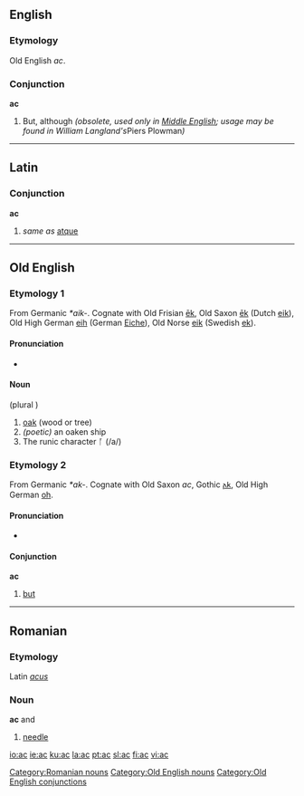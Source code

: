 {{see|Ac|AC}}
==English==

===Etymology===
Old English ''ac''.

===Conjunction===
'''ac'''

# But, although ''(obsolete, used only in [[Middle English]]; usage may be found in William Langland's ''Piers Plowman'')''

----

==Latin==

===Conjunction===
'''ac'''

# ''same as'' [[atque]]

----

==Old English==

===Etymology 1===
From Germanic ''*aik-''. Cognate with Old Frisian [[ek|ēk]], Old Saxon [[ek|ēk]] (Dutch [[eik]]), Old High German [[eih]] (German [[Eiche]]), Old Norse [[eik]] (Swedish [[ek]]).

====Pronunciation====
*{{IPA|/a:k/}}

====Noun====
{{Unicode|'''āc'''}} {{f}} (plural {{Latinx|'''ǣċ'''}})
# [[oak]] (wood or tree)
# ''(poetic)'' an oaken ship
# The runic character ᚪ (/a/)

===Etymology 2===
From Germanic ''*ak-''. Cognate with Old Saxon ''ac'', Gothic [[𐌰𐌺]], Old High German [[oh]].

====Pronunciation====
*{{IPA|/ak/}}

====Conjunction====
'''ac'''

# [[but]]

----

==Romanian==

===Etymology===
Latin ''[[acus]]''

===Noun===
'''ac''' {{f}} and {{m}}

# [[needle]]

[[Category:Romanian nouns]]

[[Category:Old English nouns]]
[[Category:Old English conjunctions]]

[[io:ac]]
[[ie:ac]]
[[ku:ac]]
[[la:ac]]
[[pt:ac]]
[[sl:ac]]
[[fi:ac]]
[[vi:ac]]